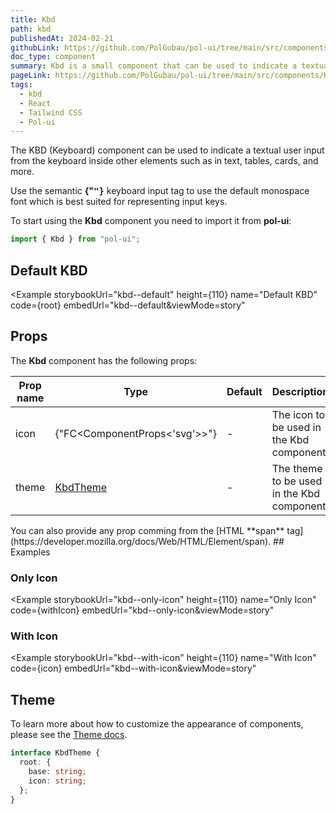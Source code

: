 ```yaml
---
title: Kbd
path: kbd
publishedAt: 2024-02-21
githubLink: https://github.com/PolGubau/pol-ui/tree/main/src/components/Kbd
doc_type: component
summary: Kbd is a small component that can be used to indicate a textual user input from the keyboard inside other elements such as in text, tables, cards, and more.
pageLink: https://github.com/PolGubau/pol-ui/tree/main/src/components/Kbd
tags:
  - kbd
  - React
  - Tailwind CSS
  - Pol-ui
---
```





The KBD (Keyboard) component can be used to indicate a textual user input from the keyboard inside other elements such as in text, tables, cards, and more.

Use the semantic **{"<Kbd>"}** keyboard input tag to use the default monospace font which is best suited for representing input keys.

To start using the **Kbd** component you need to import it from **pol-ui**:

```jsx
import { Kbd } from "pol-ui";
```

## Default KBD

<Example
  storybookUrl="kbd--default"
  height={110}
  name="Default KBD"
  code={root}
  embedUrl="kbd--default&viewMode=story"
>
  <RootCode />
</Example>

## Props

The **Kbd** component has the following props:

| Prop name | Type                          | Default | Description                                |
| --------- | ----------------------------- | ------- | ------------------------------------------ |
| icon      | {"FC<ComponentProps<'svg'>>"} | -       | The icon to be used in the Kbd component.  |
| theme     | [KbdTheme](#theme)            | -       | The theme to be used in the Kbd component. |

<Callout emoji="💡">
  You can also provide any prop comming from the [HTML **span**
  tag](https://developer.mozilla.org/docs/Web/HTML/Element/span).
</Callout>
## Examples

### Only Icon

<Example
  storybookUrl="kbd--only-icon"
  height={110}
  name="Only Icon"
  code={withIcon}
  embedUrl="kbd--only-icon&viewMode=story"
>
  <WithIconCode />
</Example>

### With Icon

<Example
  storybookUrl="kbd--with-icon"
  height={110}
  name="With Icon"
  code={icon}
  embedUrl="kbd--with-icon&viewMode=story"
>
  <IconCode />
</Example>

## Theme

To learn more about how to customize the appearance of components, please see the [Theme docs](/docs/theming).

```ts
interface KbdTheme {
  root: {
    base: string;
    icon: string;
  };
}
```
